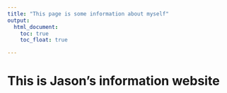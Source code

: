 ```yaml
---
title: "This page is some information about myself"
output: 
  html_document:
    toc: true
    toc_float: true

---
```


# This is Jason's information website

